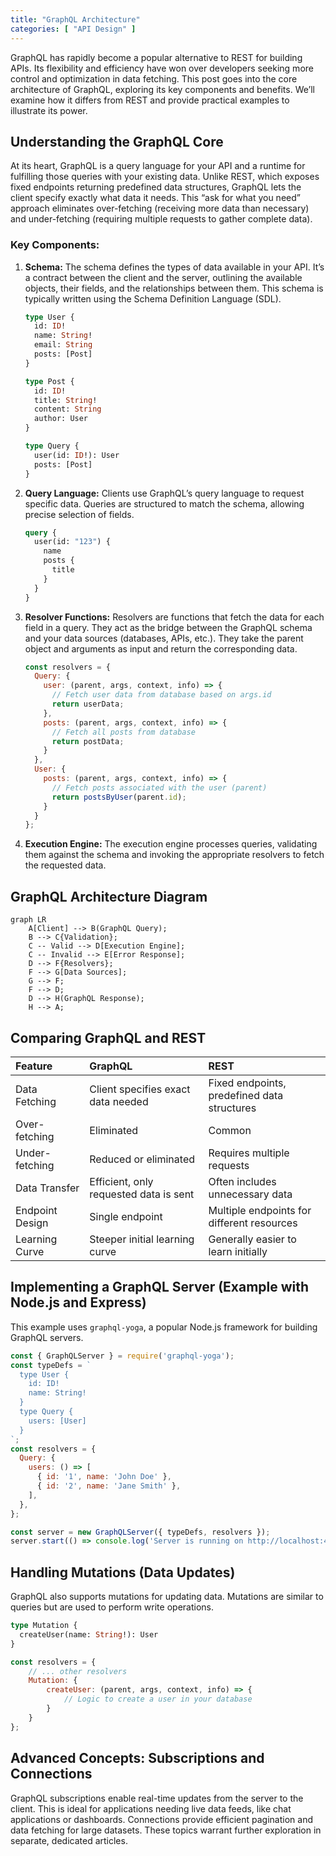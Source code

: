 ```yaml
---
title: "GraphQL Architecture"
categories: [ "API Design" ]
---
```


GraphQL has rapidly become a popular alternative to REST for building APIs. Its flexibility and efficiency have won over developers seeking more control and optimization in data fetching. This post goes into the core architecture of GraphQL, exploring its key components and benefits. We'll examine how it differs from REST and provide practical examples to illustrate its power.

## Understanding the GraphQL Core

At its heart, GraphQL is a query language for your API and a runtime for fulfilling those queries with your existing data. Unlike REST, which exposes fixed endpoints returning predefined data structures, GraphQL lets the client specify exactly what data it needs. This "ask for what you need" approach eliminates over-fetching (receiving more data than necessary) and under-fetching (requiring multiple requests to gather complete data).

### Key Components:

1.  **Schema:** The schema defines the types of data available in your API. It's a contract between the client and the server, outlining the available objects, their fields, and the relationships between them. This schema is typically written using the Schema Definition Language (SDL).

    ``` graphql
    type User {
      id: ID!
      name: String!
      email: String
      posts: [Post]
    }

    type Post {
      id: ID!
      title: String!
      content: String
      author: User
    }

    type Query {
      user(id: ID!): User
      posts: [Post]
    }
    ```

2.  **Query Language:** Clients use GraphQL's query language to request specific data. Queries are structured to match the schema, allowing precise selection of fields.

    ``` graphql
    query {
      user(id: "123") {
        name
        posts {
          title
        }
      }
    }
    ```

3.  **Resolver Functions:** Resolvers are functions that fetch the data for each field in a query. They act as the bridge between the GraphQL schema and your data sources (databases, APIs, etc.). They take the parent object and arguments as input and return the corresponding data.

    ``` javascript
    const resolvers = {
      Query: {
        user: (parent, args, context, info) => {
          // Fetch user data from database based on args.id
          return userData;
        },
        posts: (parent, args, context, info) => {
          // Fetch all posts from database
          return postData;
        }
      },
      User: {
        posts: (parent, args, context, info) => {
          // Fetch posts associated with the user (parent)
          return postsByUser(parent.id);
        }
      }
    };
    ```

4.  **Execution Engine:** The execution engine processes queries, validating them against the schema and invoking the appropriate resolvers to fetch the requested data.

## GraphQL Architecture Diagram

```mermaid
graph LR
    A[Client] --> B(GraphQL Query);
    B --> C{Validation};
    C -- Valid --> D[Execution Engine];
    C -- Invalid --> E[Error Response];
    D --> F{Resolvers};
    F --> G[Data Sources];
    G --> F;
    F --> D;
    D --> H(GraphQL Response);
    H --> A;
```

## Comparing GraphQL and REST

| Feature | GraphQL | REST |
|:----------------|:--------------------------|:---------------------------|
| Data Fetching | Client specifies exact data needed | Fixed endpoints, predefined data structures |
| Over-fetching | Eliminated | Common |
| Under-fetching | Reduced or eliminated | Requires multiple requests |
| Data Transfer | Efficient, only requested data is sent | Often includes unnecessary data |
| Endpoint Design | Single endpoint | Multiple endpoints for different resources |
| Learning Curve | Steeper initial learning curve | Generally easier to learn initially |

## Implementing a GraphQL Server (Example with Node.js and Express)

This example uses `graphql-yoga`, a popular Node.js framework for building GraphQL servers.

``` javascript
const { GraphQLServer } = require('graphql-yoga');
const typeDefs = `
  type User {
    id: ID!
    name: String!
  }
  type Query {
    users: [User]
  }
`;
const resolvers = {
  Query: {
    users: () => [
      { id: '1', name: 'John Doe' },
      { id: '2', name: 'Jane Smith' },
    ],
  },
};

const server = new GraphQLServer({ typeDefs, resolvers });
server.start(() => console.log('Server is running on http://localhost:4000'));
```

## Handling Mutations (Data Updates)

GraphQL also supports mutations for updating data. Mutations are similar to queries but are used to perform write operations.

``` graphql
type Mutation {
  createUser(name: String!): User
}
```

``` javascript
const resolvers = {
    // ... other resolvers
    Mutation: {
        createUser: (parent, args, context, info) => {
            // Logic to create a user in your database
        }
    }
};
```

## Advanced Concepts: Subscriptions and Connections

GraphQL subscriptions enable real-time updates from the server to the client. This is ideal for applications needing live data feeds, like chat applications or dashboards. Connections provide efficient pagination and data fetching for large datasets. These topics warrant further exploration in separate, dedicated articles.